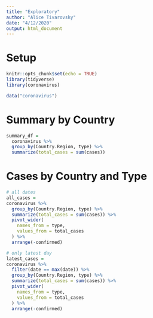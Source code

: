 ```yaml
---
title: "Exploratory"
author: "Alice Tivarovsky"
date: "4/12/2020"
output: html_document
---
```

# Setup

```r
knitr::opts_chunk$set(echo = TRUE)
library(tidyverse)
library(coronavirus) 

data("coronavirus")
```

# Summary by Country
```r
summary_df = 
  coronavirus %>% 
  group_by(Country.Region, type) %>% 
  summarize(total_cases = sum(cases)) 
```

# Cases by Country and Type 

```r
# all dates
all_cases = 
coronavirus %>% 
  group_by(Country.Region, type) %>% 
  summarize(total_cases = sum(cases)) %>% 
  pivot_wider(
    names_from = type, 
    values_from = total_cases
  ) %>% 
  arrange(-confirmed)

# only latest day
latest_cases = 
coronavirus %>% 
  filter(date == max(date)) %>% 
  group_by(Country.Region, type) %>% 
  summarize(total_cases = sum(cases)) %>% 
  pivot_wider(
    names_from = type, 
    values_from = total_cases
  ) %>% 
  arrange(-confirmed)

```


